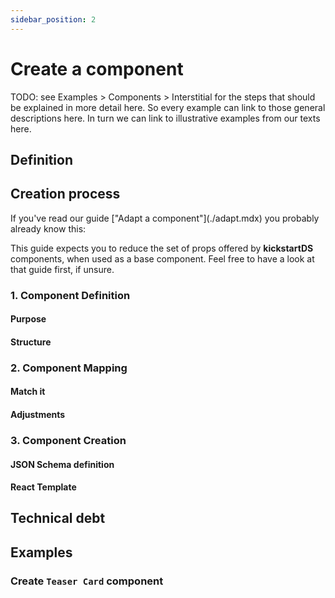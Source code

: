 ```yaml
---
sidebar_position: 2
---
```



# Create a component

TODO: see Examples > Components > Interstitial for the steps that should be explained in more detail here. So every example can link to those general descriptions here. In turn we can link to illustrative examples from our texts here.

## Definition

## Creation process

<Admonition type="tip" title="Adaptation process as a base line">
  If you've read our guide ["Adapt a component"](./adapt.mdx) you probably already know this:

This guide expects you to reduce the set of props offered by **kickstartDS** components, when used as a base component. Feel free to have a look at that guide first, if unsure.

</Admonition>

### 1. Component Definition

#### Purpose

#### Structure

### 2. Component Mapping

#### Match it

#### Adjustments

### 3. Component Creation

#### **JSON Schema** definition

#### **React** Template

## Technical debt

## Examples

### Create `Teaser Card` component
